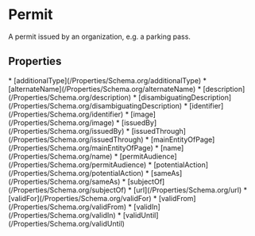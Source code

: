   
# Permit

A permit issued by an organization, e.g. a parking pass.

## Properties

<Grid>
* [additionalType](/Properties/Schema.org/additionalType)
* [alternateName](/Properties/Schema.org/alternateName)
* [description](/Properties/Schema.org/description)
* [disambiguatingDescription](/Properties/Schema.org/disambiguatingDescription)
* [identifier](/Properties/Schema.org/identifier)
* [image](/Properties/Schema.org/image)
* [issuedBy](/Properties/Schema.org/issuedBy)
* [issuedThrough](/Properties/Schema.org/issuedThrough)
* [mainEntityOfPage](/Properties/Schema.org/mainEntityOfPage)
* [name](/Properties/Schema.org/name)
* [permitAudience](/Properties/Schema.org/permitAudience)
* [potentialAction](/Properties/Schema.org/potentialAction)
* [sameAs](/Properties/Schema.org/sameAs)
* [subjectOf](/Properties/Schema.org/subjectOf)
* [url](/Properties/Schema.org/url)
* [validFor](/Properties/Schema.org/validFor)
* [validFrom](/Properties/Schema.org/validFrom)
* [validIn](/Properties/Schema.org/validIn)
* [validUntil](/Properties/Schema.org/validUntil)
</Grid>

